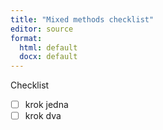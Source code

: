 ```yaml
---
title: "Mixed methods checklist"
editor: source
format: 
  html: default
  docx: default
---
```


Checklist

- [ ] krok jedna
- [ ] krok dva
